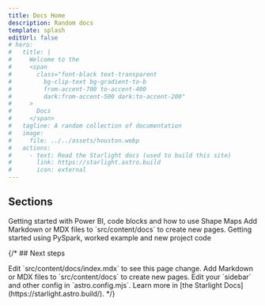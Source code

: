```yaml
---
title: Docs Home
description: Random docs
template: splash
editUrl: false
# hero:
#   title: |
#     Welcome to the
#     <span
#       class="font-black text-transparent
#         bg-clip-text bg-gradient-to-b
#         from-accent-700 to-accent-400
#         dark:from-accent-500 dark:to-accent-200"
#     >
#       Docs
#     </span>
#   tagline: A random collection of documentation
#   image:
#     file: ../../assets/houston.webp
#   actions:
#     - text: Read the Starlight docs (used to build this site)
#       link: https://starlight.astro.build
#       icon: external
---
```



## Sections

<CardGrid>
  <Card title="Power BI" icon="pencil">
    Getting started with Power BI, code blocks and how to use Shape Maps
    <LinkCard
      title="Power BI Docs"
      href="/powerbi/01-getting-started-with-power-bi/"
    />
  </Card>
  <Card title="Windows" icon="add-document">
    Add Markdown or MDX files to `src/content/docs` to create new pages.
    <LinkCard title="Windows Docs" href="/windows/01-wsl/" />
  </Card>
  <Card title="Spark" icon="setting">
    Getting started using PySpark, worked example and new project code
    <CardGrid>
      <LinkCard title="Getting Started" href="/spark/01-getting-started/" />
      <LinkCard title="New Project Code" href="/spark/03-new-project-code/" />
    </CardGrid>
  </Card>
</CardGrid>

{/* ## Next steps

<CardGrid stagger>
  <Card title="Update content" icon="pencil">
    Edit `src/content/docs/index.mdx` to see this page change.
  </Card>
  <Card title="Add new content" icon="add-document">
    Add Markdown or MDX files to `src/content/docs` to create new pages.
  </Card>
  <Card title="Configure your site" icon="setting">
    Edit your `sidebar` and other config in `astro.config.mjs`.
  </Card>
  <Card title="Read the docs" icon="open-book">
    Learn more in [the Starlight Docs](https://starlight.astro.build/).
  </Card>
</CardGrid> */}
